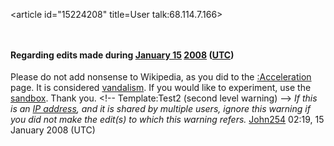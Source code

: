 <article id="15224208" title=User talk:68.114.7.166>
	<talkpage id="15224208" title="User talk:68.114.7.166">
====Regarding edits made during [[January 15]] [[2008]] ([[UTC]])====
Please do not add nonsense to Wikipedia, as you did to the [[:Acceleration]] page. It is considered [[Wikipedia:Vandalism|vandalism]]. If you would like to experiment, use the [[Wikipedia:Sandbox|sandbox]]. Thank you. &lt;!-- Template:Test2 (second level warning) --&gt; ''If this is an [[IP address]], and it is shared by multiple users, ignore this warning if you did not make the edit(s) to which this warning refers.'' [[User:John254|John254]] 02:19, 15 January 2008 (UTC)
	</talkpage>
</article>